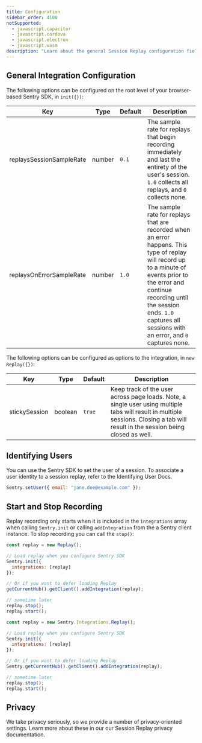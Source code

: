 ```yaml
---
title: Configuration
sidebar_order: 4100
notSupported:
  - javascript.capacitor
  - javascript.cordova
  - javascript.electron
  - javascript.wasm
description: "Learn about the general Session Replay configuration fields."
---
```


<Include name="beta-note-session-replay.mdx" />

## General Integration Configuration

The following options can be configured on the root level of your browser-based Sentry SDK, in `init({})`:

| Key                      | Type   | Default | Description                                                                                                                                                                                                                                                       |
| ------------------------ | ------ | ------- | ----------------------------------------------------------------------------------------------------------------------------------------------------------------------------------------------------------------------------------------------------------------- |
| replaysSessionSampleRate | number | `0.1`   | The sample rate for replays that begin recording immediately and last the entirety of the user's session. `1.0` collects all replays, and `0` collects none.                                                                                                      |
| replaysOnErrorSampleRate | number | `1.0`   | The sample rate for replays that are recorded when an error happens. This type of replay will record up to a minute of events prior to the error and continue recording until the session ends. `1.0` captures all sessions with an error, and `0` captures none. |

The following options can be configured as options to the integration, in `new Replay({})`:

| Key           | Type    | Default | Description                                                                                                                                                                        |
| ------------- | ------- | ------- | ---------------------------------------------------------------------------------------------------------------------------------------------------------------------------------- |
| stickySession | boolean | `true`  | Keep track of the user across page loads. Note, a single user using multiple tabs will result in multiple sessions. Closing a tab will result in the session being closed as well. |

## Identifying Users

You can use the Sentry SDK to set the user of a session. To associate a user identity to a session replay, refer to the <PlatformLink to="/enriching-events/identify-user">Identifying User Docs</PlatformLink>.

```javascript
Sentry.setUser({ email: "jane.doe@example.com" });
```

## Start and Stop Recording

Replay recording only starts when it is included in the `integrations` array when calling `Sentry.init` or calling `addIntegration` from the a Sentry client instance. To stop recording you can call the `stop()`:

```javascript {tabTitle: ESM}
const replay = new Replay();

// Load replay when you configure Sentry SDK
Sentry.init({
  integrations: [replay]
});

// Or if you want to defer loading Replay
getCurrentHub().getClient().addIntegration(replay);

// sometime later
replay.stop();
replay.start();
```

```javascript {tabTitle: CDN}
const replay = new Sentry.Integrations.Replay();

// Load replay when you configure Sentry SDK
Sentry.init({
  integrations: [replay]
});

// Or if you want to defer loading Replay
Sentry.getCurrentHub().getClient().addIntegration(replay);

// sometime later
replay.stop();
replay.start();
```

## Privacy

We take privacy seriously, so we provide a number of privacy-oriented settings. Learn more about these in our our <PlatformLink to="/session-replay/privacy/#privacy-configuration">Session Replay privacy documentation</PlatformLink>.
